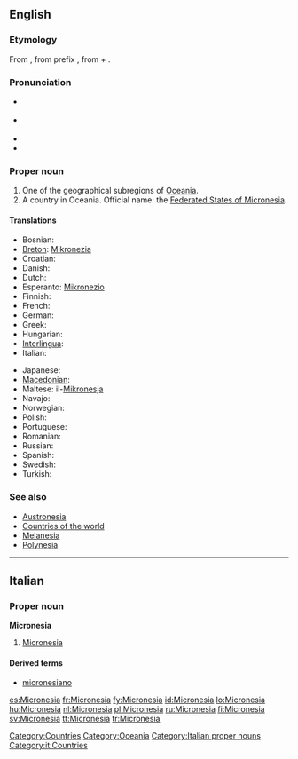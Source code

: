 ==English==

===Etymology===
From {{etyl|grc}} {{term|Μικρονήσος|tr=Mikronesos||small island|sc=Grek}}, from prefix {{term|μικρο-|tr=mikro-||[[micro-]]|sc=Grek}}, from {{term|μικρός|tr=mikros||small, mimimum|sc=Grek}} + {{term|νήσος|tr=nesos||island|sc=Grek}}.

===Pronunciation===
* {{a|UK}} {{IPA|/ˌmaɪ.kɹəʊˈniː.zi.ə/|/ˌmaɪ.kɹəʊˈniː.ʒə/|/ˌmaɪ.kɹəʊˈniː.ʃə/}}
* {{a|US}} {{IPA|/ˌmaɪ.kɹoʊˈniː.ʒə/|/ˌmaɪ.kɹoʊˈniː.zi.ə/}}
* {{audio|en-us-Micronesia.ogg|Audio (US)}}
* {{rhymes|iːʒə}}

===Proper noun===
{{wikipedia}}
{{wikipedia|Federated States of Micronesia}}
{{en-proper noun}}

# One of the geographical subregions of [[Oceania]].
# A country in Oceania. Official name: the [[Federated States of Micronesia]].

====Translations====
{{trans-top|country}}
* Bosnian: {{t-|bs|Mikronezija|f}}
* [[Breton]]: [[Mikronezia]]
* Croatian: {{t-|hr|Mikronezija|f}}
* Danish: {{t-|da|Mikronesien}}
* Dutch: {{t+|nl|Micronesia}}
* Esperanto: [[Mikronezio]]
* Finnish: {{t+|fi|Mikronesia}}
* French: {{t+|fr|Micronésie}}
* German: {{t+|de|Mikronesien}}
* Greek: {{t+|el|Μικρονησία|f|tr=Mikronisía|sc=Grek}}
* Hungarian: {{t+|hu|Mikronézia}}
* [[Interlingua]]: {{t-|ia|Micronesia|xs=Interlingua}}
* Italian: {{t-|it|Micronesia}}
{{trans-mid}}
* Japanese: {{t-|ja|ミクロネシア|tr=mikuroneshia|sc=Jpan}}
* [[Macedonian]]: {{t|mk|Микронезија|f|tr=Mikronézija|sc=Cyrl|xs=Macedonian}}
* Maltese: il-[[Mikronesja]]
* Navajo: {{tø|nv|Eʼeʼaahjí Tónteel Bikéyah Yázhí Ałhidadiidzooígíí}}
* Norwegian: {{t-|no|Mikronesiaføderasjonen}}
* Polish: {{t+|pl|Mikronezja}}
* Portuguese: {{t+|pt|Micronésia}}
* Romanian: {{t-|ro|Micronesia|f}}
* Russian: {{t-|ru|Микронезия|sc=Cyrl}}
* Spanish: {{t+|es|Micronesia}}
* Swedish: {{t+|sv|Mikronesien}}
* Turkish: {{t|tr|Mikronezya}}
{{trans-bottom}}

===See also===
* [[Austronesia]]
* [[Appendix:Countries of the world|Countries of the world]]
* [[Melanesia]]
* [[Polynesia]]

{{anagrams:en/aceiimnors}}
[[Category:Countries]]
[[Category:Oceania]]

----

==Italian==
{{wikipedia|lang=it}}

===Proper noun===
'''Micronesia''' {{f}}

# [[#English|Micronesia]]

====Derived terms====
* [[micronesiano]]

[[Category:Italian proper nouns]]
[[Category:it:Countries]]

[[es:Micronesia]]
[[fr:Micronesia]]
[[fy:Micronesia]]
[[id:Micronesia]]
[[lo:Micronesia]]
[[hu:Micronesia]]
[[nl:Micronesia]]
[[pl:Micronesia]]
[[ru:Micronesia]]
[[fi:Micronesia]]
[[sv:Micronesia]]
[[tt:Micronesia]]
[[tr:Micronesia]]